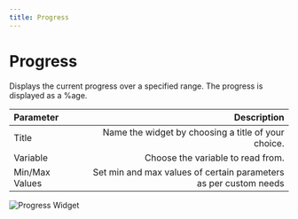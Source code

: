 ```yaml
---
title: Progress
---
```

# Progress

Displays the current progress over a specified range. The progress is displayed as a %age.

| Parameter     | Description|
| :------------ | ---------: |
| Title        |    Name the widget by choosing a title of your choice.    | 
| Variable     |    Choose the variable to read from.    |   
| Min/Max Values |    Set min and max values of certain parameters as per custom needs |   

![Progress Widget](/images/widgets/progress.webp)